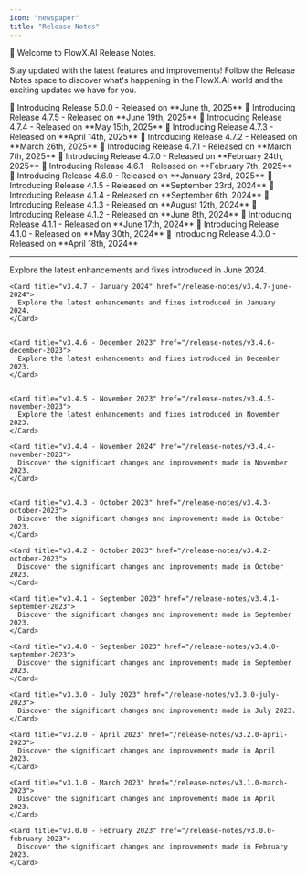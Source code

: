 ```yaml
---
icon: "newspaper"
title: "Release Notes"
---
```




🚀 Welcome to FlowX.AI Release Notes. 

Stay updated with the latest features and improvements! Follow the Release Notes space to discover what's happening in the FlowX.AI world and the exciting updates we have for you.

<CardGroup>


<Card title = "Version 5.0.0" href ="v5.0.0-june-2025/" icon ="sparkles">
  🚀 Introducing Release 5.0.0 - Released on **June th, 2025**
</Card>

<Card title = "Version 4.7.5" href ="v4.7.5-june-2025/" icon ="wrench">
  🚀 Introducing Release 4.7.5 - Released on **June 19th, 2025**
</Card>

<Card title = "Version 4.7.4" href ="v4.7.4-may-2025/" icon ="wrench">
  🚀 Introducing Release 4.7.4 - Released on **May 15th, 2025**
</Card>

<Card title = "Version 4.7.3" href ="v4.7.3-april-2025/" icon ="wrench">
  🚀 Introducing Release 4.7.3 - Released on **April 14th, 2025**
</Card>

<Card title = "Version 4.7.2" href ="v4.7.2-march-2025/" icon ="wrench">
  🚀 Introducing Release 4.7.2 - Released on **March 26th, 2025**
</Card>

<Card title = "Version 4.7.1" href ="v4.7.1-march-2025/" icon ="wrench">
  🚀 Introducing Release 4.7.1 - Released on **March 7th, 2025**
</Card>

  <Card title = "Version 4.7.0" href ="v4.7.0-february-2025/" icon ="sparkles">
  🚀 Introducing Release 4.7.0 - Released on **February 24th, 2025**
  </Card>

  <Card title = "Version 4.6.1" href ="v4.6.1-february-2025/" icon ="wrench">
  🚀 Introducing Release 4.6.1 - Released on **February 7th, 2025**
  </Card>

  <Card title = "Version 4.6.0" href ="v4.6.0-january-2025/" icon ="scroll">
  🚀 Introducing Release 4.6.0 - Released on **January 23rd, 2025**
  </Card>


  <Card title = "Version 4.1.5" href ="v4.1.5-september-2024/" icon ="wrench">
  🚀 Introducing Release 4.1.5 - Released on **September 23rd, 2024**
  </Card>

 
 <Card title = "Version 4.1.4" href ="v4.1.4-september-2024/" icon ="wrench">
  🚀 Introducing Release 4.1.4 - Released on **September 6th, 2024**
  </Card>

  <Card title = "Version 4.1.3" href ="v4.1.3-august-2024/" icon ="wrench">
  🚀 Introducing Release 4.1.3 - Released on **August 12th, 2024**
  </Card>


  <Card title = "Version 4.1.2" href ="v4.1.2-june-2024/" icon ="wrench">
  🚀 Introducing Release 4.1.2 - Released on **June 8th, 2024**
  </Card>

  <Card title = "Version 4.1.1" href ="v4.1.1-june-2024/" icon ="wrench">
  🚀 Introducing Release 4.1.1 - Released on **June 17th, 2024**
  </Card>

  <Card title = "Version 4.1.0" href ="v4.1.0-may-2024/" icon="scroll">
  🚀 Introducing Release 4.1.0 - Released on **May 30th, 2024**
  </Card>

  <Card title = "Version 4.0.0" href ="v4.0.0-april-2024/" icon="scroll">
  🚀 Introducing Release 4.0.0 - Released on **April 18th, 2024**
  </Card>

</CardGroup>


***


    

  <Accordion title="Version 3.x.x" icon="files">
<CardGroup>
    <Card title="v3.4.8 - June 2024" href="/release-notes/v3.4.8-june-2024">
      Explore the latest enhancements and fixes introduced in June 2024.
    </Card>  
    
    <Card title="v3.4.7 - January 2024" href="/release-notes/v3.4.7-june-2024">
      Explore the latest enhancements and fixes introduced in January 2024.
    </Card>


    <Card title="v3.4.6 - December 2023" href="/release-notes/v3.4.6-december-2023">
      Explore the latest enhancements and fixes introduced in December 2023.
    </Card>


    <Card title="v3.4.5 - November 2023" href="/release-notes/v3.4.5-november-2023">
      Explore the latest enhancements and fixes introduced in November 2023.
    </Card>

    <Card title="v3.4.4 - November 2024" href="/release-notes/v3.4.4-november-2023">
      Discover the significant changes and improvements made in November 2023.
    </Card>


    <Card title="v3.4.3 - October 2023" href="/release-notes/v3.4.3-october-2023">
      Discover the significant changes and improvements made in October 2023.
    </Card>

    <Card title="v3.4.2 - October 2023" href="/release-notes/v3.4.2-october-2023">
      Discover the significant changes and improvements made in October 2023.
    </Card>

    <Card title="v3.4.1 - September 2023" href="/release-notes/v3.4.1-september-2023">
      Discover the significant changes and improvements made in September 2023.
    </Card>

    <Card title="v3.4.0 - September 2023" href="/release-notes/v3.4.0-september-2023">
      Discover the significant changes and improvements made in September 2023.
    </Card>

    <Card title="v3.3.0 - July 2023" href="/release-notes/v3.3.0-july-2023">
      Discover the significant changes and improvements made in July 2023.
    </Card>

    <Card title="v3.2.0 - April 2023" href="/release-notes/v3.2.0-april-2023">
      Discover the significant changes and improvements made in April 2023.
    </Card>

    <Card title="v3.1.0 - March 2023" href="/release-notes/v3.1.0-march-2023">
      Discover the significant changes and improvements made in April 2023.
    </Card>

    <Card title="v3.0.0 - February 2023" href="/release-notes/v3.0.0-february-2023">
      Discover the significant changes and improvements made in February 2023.
    </Card>
</CardGroup>
  </Accordion>

